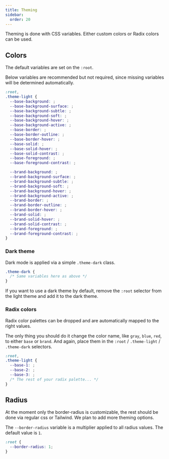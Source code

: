 ```yaml
---
title: Theming
sidebar:
  order: 20
---
```


Theming is done with CSS variables. Either custom colors or Radix colors can be used.

## Colors

The default variables are set on the `:root`.

Below variables are recommended but not required, since missing variables will be determined automatically.

```css
:root,
.theme-light {
  --base-background: ;
  --base-background-surface: ;
  --base-background-subtle: ;
  --base-background-soft: ;
  --base-background-hover: ;
  --base-background-active: ;
  --base-border: ;
  --base-border-outline: ;
  --base-border-hover: ;
  --base-solid: ;
  --base-solid-hover: ;
  --base-solid-contrast: ;
  --base-foreground: ;
  --base-foreground-contrast: ;

  --brand-background: ;
  --brand-background-surface: ;
  --brand-background-subtle: ;
  --brand-background-soft: ;
  --brand-background-hover: ;
  --brand-background-active: ;
  --brand-border: ;
  --brand-border-outline: ;
  --brand-border-hover: ;
  --brand-solid: ;
  --brand-solid-hover: ;
  --brand-solid-contrast: ;
  --brand-foreground: ;
  --brand-foreground-contrast: ;
}
```

### Dark theme

Dark mode is applied via a simple `.theme-dark` class.

```css
.theme-dark {
  /* Same variables here as above */
}
```

If you want to use a dark theme by default, remove the `:root` selector from the light theme and add it to the dark theme.

### Radix colors

Radix color palettes can be dropped and are automatically mapped to the right values.

The only thing you should do it change the color name, like `gray`, `blue`, `red`, to either `base` or `brand`. And again, place them in the `:root` / `.theme-light` / `.theme-dark` selectors.

```css
:root,
.theme-light {
  --base-1: ;
  --base-2: ;
  --base-3: ;
  /* The rest of your radix palette... */
}
```

## Radius

At the moment only the border-radius is customizable, the rest should be done via regular css or Tailwind. We plan to add more theming options.

The `--border-radius` variable is a multiplier applied to all radius values. The default value is `1`.

```css
:root {
  --border-radius: 1;
}
```
